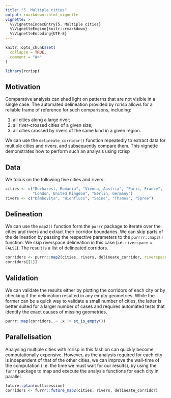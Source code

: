 ```yaml
---
title: "5. Multiple cities"
output: rmarkdown::html_vignette
vignette: >
  %\VignetteIndexEntry{5. Multiple cities}
  %\VignetteEngine{knitr::rmarkdown}
  %\VignetteEncoding{UTF-8}
---
```


```r
knitr::opts_chunk$set(
  collapse = TRUE,
  comment = "#>"
)
```

```r
library(rcrisp)
```

## Motivation

Comparative analysis can shed light on patterns that are not visible in a single case. The automated delineation provided by rcrisp allows for a reliable frame of reference for such comparisons, including:

1. all cities along a large river;
1. all river-crossed cities of a given size;
1. all cities crossed by rivers of the same kind in a given region.

We can use the `delineate_corridor()` function repeatedly to extract data for multiple cities and rivers, and subsequently compare them. This vignette demonstrates how to perform such an analysis using rcrisp

## Data

We focus on the following five cities and rivers:

```r
cities <- c("Bucharest, Romania", "Vienna, Austria", "Paris, France",
            "London, United Kingdom", "Berlin, Germany")
rivers <- c("Dâmbovița", "Wienfluss", "Seine", "Thames", "Spree")
```

## Delineation

We can use the `map2()` function form the `purrr` package to iterate over the cities and rivers and extract their corridor boundaries. We can skip parts of the delineation by passing the respective parameters to the `purrrr::map2()` function. We skip riverspace delineation in this case (i.e. `riverspace = FALSE`). The result is a list of delineated corridors.

```r
corridors <- purrr::map2(cities, rivers, delineate_corridor, riverspace = FALSE)
corridors[[1]]
```

## Validation

We can validate the results either by plotting the corridors of each city or by checking if the delineation resulted in any empty geometries. While the former can be a quick way to validate a small number of cities, the latter is better suited for a larger number of cases and requires automated tests that identify the exact causes of missing geometries.

```r
purrr::map(corridors, ~ .x |> st_is_empty())
```

## Parallelisation

Analysing  multiple cities with rcrisp in this fashion can quickly become computationally expensive. However, as the analysis required for each city is independent of that of the other cities, we can improve the wall-time of the computation (i.e. the time we must wait for our results), by using the `furrr` package to map and execute the analysis functions for each city in parallel.

```r
future::plan(multisession)
corridors <- furrr::future_map2(cities, rivers, delineate_corridor)
```
